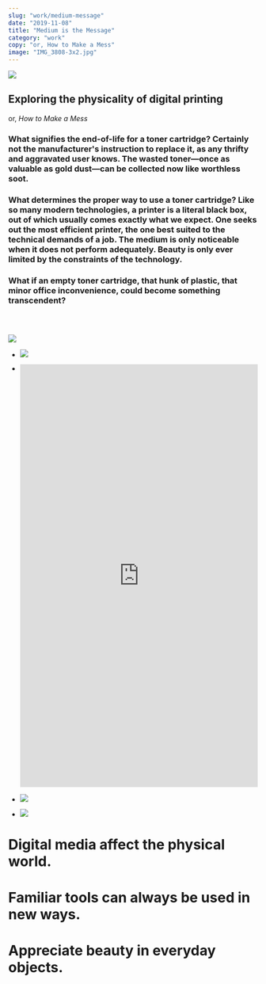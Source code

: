 ```yaml
---
slug: "work/medium-message"
date: "2019-11-08"
title: "Medium is the Message"
category: "work"
copy: "or, How to Make a Mess"
image: "IMG_3808-3x2.jpg"
---
```


![](IMG_3808-3x2.jpg)

## Exploring the physicality of digital printing

or, *How to Make a Mess*

### What signifies the end-of-life for a toner cartridge? Certainly not the manufacturer's instruction to replace it, as any thrifty and aggravated user knows. The wasted toner—once as valuable as gold dust—can be collected now like worthless soot.

### What determines the proper way to use a toner cartridge? Like so many modern technologies, a printer is a literal black box, out of which usually comes exactly what we expect. One seeks out the most efficient printer, the one best suited to the technical demands of a job. The medium is only noticeable when it does not perform adequately. Beauty is only ever limited by the constraints of the technology.

### What if an empty toner cartridge, that hunk of plastic, that minor office inconvenience, could become something transcendent?

### &nbsp;

![](IMG_3804.jpg)

- ![](IMG_3822.jpg)
- <div style="padding:177.78% 0 0 0;position:relative;"><iframe src="https://player.vimeo.com/video/316677180?loop=1&title=0&byline=0&portrait=0" style="position:absolute;top:0;left:0;width:100%;height:100%;" frameborder="0" webkitallowfullscreen mozallowfullscreen allowfullscreen></iframe></div><script src="https://player.vimeo.com/api/player.js"></script>

- ![](IMG_3814.jpg)
- ![](IMG_3819.jpg)

# Digital media affect the physical world.
# Familiar tools can always be used in new ways.
# Appreciate beauty in everyday objects.

### &nbsp;
